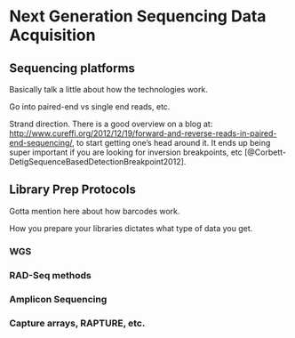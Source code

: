 # Next Generation Sequencing Data Acquisition

## Sequencing platforms
Basically talk a little about how the technologies work.

Go into paired-end vs single end reads, etc.

Strand direction.  There is a good overview on a blog at:
[http://www.cureffi.org/2012/12/19/forward-and-reverse-reads-in-paired-end-sequencing/](http://www.cureffi.org/2012/12/19/forward-and-reverse-reads-in-paired-end-sequencing/),
to start getting one's head around it.  It ends up being super 
important if you are looking for inversion
breakpoints, etc [@Corbett-DetigSequenceBasedDetectionBreakpoint2012].





## Library Prep Protocols

Gotta mention here about how barcodes work.

How you prepare your libraries dictates what type of data you get.

### WGS

### RAD-Seq methods

### Amplicon Sequencing

### Capture arrays, RAPTURE, etc.
